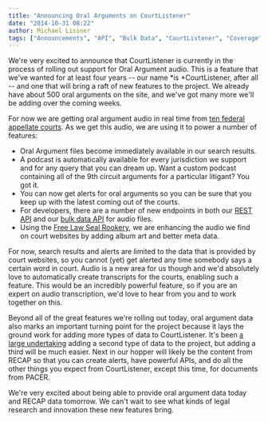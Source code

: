 ```yaml
---
title: "Announcing Oral Arguments on CourtListener"
date: "2014-10-31 08:22"
author: Michael Lissner
tags: ["Announcements", "API", "Bulk Data", "CourtListener", "Coverage", "Juriscraper", "Oral Arguments"]
---
```


We're very excited to announce that CourtListener is currently in the
process of rolling out support for Oral Argument audio. This is a
feature that we've wanted for at least four years -- our
name *is *CourtListener, after all -- and one that will bring a raft
of new features to the project. We already have about 500 oral arguments
on the site, and we've got many more we'll be adding over the coming
weeks.

For now we are getting oral argument audio in real time from [ten
federal appellate
courts](https://www.courtlistener.com/coverage/#scraped-jurisdictions).
As we get this audio, we are using it to power a number of features:

-   Oral Argument files become immediately available in our search
    results.
-   A podcast is automatically available for every jurisdiction we
    support and for any query that you can dream up. Want a custom
    podcast containing all of the 9th circuit arguments for a particular
    litigant? You got it.
-   You can now get alerts for oral arguments so you can be sure that
    you keep up with the latest coming out of the courts.
-   For developers, there are a number of new endpoints in both our
    [REST API](https://www.courtlistener.com/api/rest-info/) and our
    [bulk data API](https://www.courtlistener.com/api/bulk-info/) for
    audio files.
-   Using the [Free Law Seal
    Rookery](https://github.com/freelawproject/seal-rookery), we are
    enhancing the audio we find on court websites by adding album art
    and better meta data.

For now, search results and alerts are limited to the data that is
provided by court websites, so you cannot (yet) get alerted any time
somebody says a certain word in court. Audio is a new area for us though
and we'd absolutely love to automatically create transcripts for the
courts, enabling such a feature. This would be an incredibly powerful
feature, so if you are an expert on audio transcription, we'd love to
hear from you and to work together on this.

Beyond all of the great features we're rolling out today, oral argument
data also marks an important turning point for the project because it
lays the ground work for adding more types of data to CourtListener.
It's been [a large
undertaking](https://github.com/freelawproject/courtlistener/compare/f5a5cadb5f24372dd2d1f674f892d3a3cd7110fe...master)
adding a second type of data to the project, but adding a third will be
much easier. Next in our hopper will likely be the content from RECAP so
that you can create alerts, have powerful APIs, and do all the other
things you expect from CourtListener, except this time, for documents
from PACER.

We're very excited about being able to provide oral argument data today
and RECAP data tomorrow. We can't wait to see what kinds of legal
research and innovation these new features bring.


